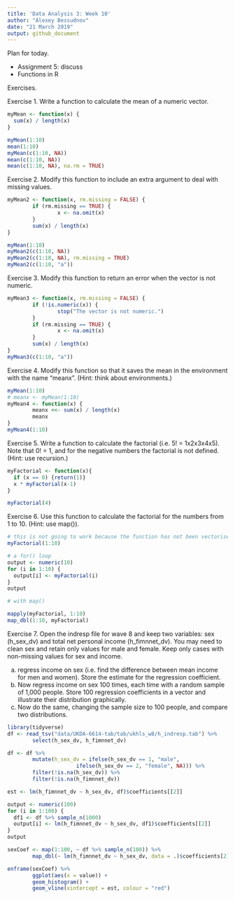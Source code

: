```yaml
---
title: 'Data Analysis 3: Week 10'
author: "Alexey Bessudnov"
date: "21 March 2019"
output: github_document
---
```


Plan for today.

- Assignment 5: discuss
- Functions in R

Exercises.

Exercise 1. Write a function to calculate the mean of a numeric vector.

```r
myMean <- function(x) {
  sum(x) / length(x)
}

myMean(1:10)
mean(1:10)
myMean(c(1:10, NA))
mean(c(1:10, NA))
mean(c(1:10, NA), na.rm = TRUE)

```

Exercise 2. Modify this function to include an extra argument to deal with missing values.

```r
myMean2 <- function(x, rm.missing = FALSE) {
        if (rm.missing == TRUE) {
                x <- na.omit(x)
        }
        sum(x) / length(x)
}

myMean(1:10)
myMean2(c(1:10, NA))
myMean2(c(1:10, NA), rm.missing = TRUE)
myMean2(c(1:10, "a"))
```

Exercise 3. Modify this function to return an error when the vector is not numeric.

```r
myMean3 <- function(x, rm.missing = FALSE) {
        if (!is.numeric(x)) {
                stop("The vector is not numeric.")
        }
        if (rm.missing == TRUE) {
                x <- na.omit(x)
        }
        sum(x) / length(x)
}
myMean3(c(1:10, "a"))

```

Exercise 4. Modify this function so that it saves the mean in the environment with the name "meanx". (Hint: think about environments.)

```r
myMean(1:10)
# meanx <- myMean(1:10)
myMean4 <- function(x) {
        meanx <<- sum(x) / length(x)
        meanx
}
myMean4(1:10)
```

Exercise 5. Write a function to calculate the factorial (i.e. 5! = 1x2x3x4x5). Note that 0! = 1, and for the negative numbers the factorial is not defined. (Hint: use recursion.)

```r
myFactorial <- function(x){
  if (x == 0) {return(1)}
  x * myFactorial(x-1)
}

myFactorial(4)


```

Exercise 6. Use this function to calculate the factorial for the numbers from 1 to 10. (Hint: use map()).

```r
# this is not going to work because the function has not been vectorised
myFactorial(1:10)

# a for() loop
output <- numeric(10)
for (i in 1:10) {
  output[i] <- myFactorial(i)
}
output

# with map()

mapply(myFactorial, 1:10)
map_dbl(1:10, myFactorial)

```


Exercise 7. Open the indresp file for wave 8 and keep two variables: sex (h_sex_dv) and total net personal income (h_fimnnet_dv). You may need to clean sex and retain only values for male and female. Keep only cases with non-missing values for sex and income.

a) regress income on sex (i.e. find the difference between mean income for men and women). Store the estimate for the regression coefficient.
b) Now regress income on sex 100 times, each time with a random sample of 1,000 people. Store 100 regression coefficients in a vector and illustrate their distribution graphically.
c) Now do the same, changing the sample size to 100 people, and compare two distributions.

```r
library(tidyverse)
df <- read_tsv("data/UKDA-6614-tab/tab/ukhls_w8/h_indresp.tab") %>%
        select(h_sex_dv, h_fimnnet_dv)

df <- df %>%
        mutate(h_sex_dv = ifelse(h_sex_dv == 1, "male",
                      ifelse(h_sex_dv == 2, "female", NA))) %>%
        filter(!is.na(h_sex_dv)) %>%
        filter(!is.na(h_fimnnet_dv))

est <- lm(h_fimnnet_dv ~ h_sex_dv, df)$coefficients[[2]]

output <- numeric(100)
for (i in 1:100) {
  df1 <- df %>% sample_n(1000)
  output[i] <- lm(h_fimnnet_dv ~ h_sex_dv, df1)$coefficients[[2]]
}
output

sexCoef <- map(1:100, ~ df %>% sample_n(100)) %>%
        map_dbl(~ lm(h_fimnnet_dv ~ h_sex_dv, data = .)$coefficients[2])

enframe(sexCoef) %>%
        ggplot(aes(x = value)) +
        geom_histogram() +
        geom_vline(xintercept = est, colour = "red")

```


